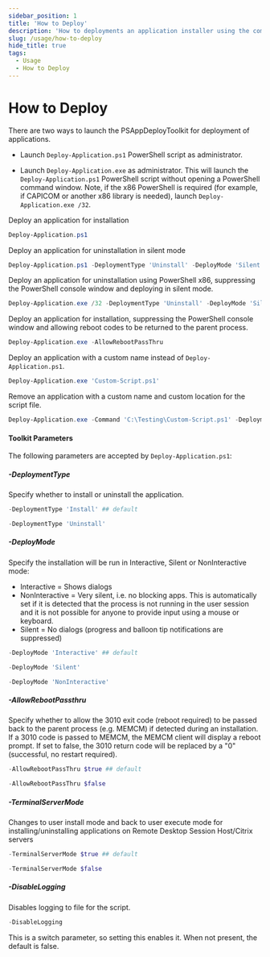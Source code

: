 ```yaml
---
sidebar_position: 1
title: 'How to Deploy'
description: 'How to deployments an application installer using the command line / SCCM.'
slug: /usage/how-to-deploy
hide_title: true
tags:
  - Usage
  - How to Deploy
---
```


# How to Deploy

There are two ways to launch the PSAppDeployToolkit for deployment of applications.

- Launch `Deploy-Application.ps1` PowerShell script as administrator.

- Launch `Deploy-Application.exe` as administrator. This will launch the `Deploy-Application.ps1` PowerShell script without opening a PowerShell command window. Note, if the x86 PowerShell is required (for example, if CAPICOM or another x86 library is needed), launch `Deploy-Application.exe /32`.

Deploy an application for installation

```powershell
Deploy-Application.ps1
```

Deploy an application for uninstallation in silent mode

```powershell
Deploy-Application.ps1 -DeploymentType 'Uninstall' -DeployMode 'Silent'
```

Deploy an application for uninstallation using PowerShell x86, suppressing the PowerShell console window and deploying in silent mode.

```powershell
Deploy-Application.exe /32 -DeploymentType 'Uninstall' -DeployMode 'Silent'
```

Deploy an application for installation, suppressing the PowerShell console window and allowing reboot codes to be returned to the parent process.

```powershell
Deploy-Application.exe -AllowRebootPassThru
```

Deploy an application with a custom name instead of `Deploy-Application.ps1`.

```powershell
Deploy-Application.exe 'Custom-Script.ps1'
```

Remove an application with a custom name and custom location for the script file.

```powershell
Deploy-Application.exe -Command 'C:\Testing\Custom-Script.ps1' -DeploymentType 'Uninstall'
```

#### Toolkit Parameters

The following parameters are accepted by `Deploy-Application.ps1`:

##### -DeploymentType

Specify whether to install or uninstall the application.

```powershell
-DeploymentType 'Install' ## default
```

```powershell
-DeploymentType 'Uninstall'
```

##### -DeployMode

Specify the installation will be run in Interactive, Silent or NonInteractive mode:

- Interactive = Shows dialogs
- NonInteractive = Very silent, i.e. no blocking apps. This is automatically set if it is detected that the process is not running in the user session and it is not possible for anyone to provide input using a mouse or keyboard.
- Silent = No dialogs (progress and balloon tip notifications are suppressed)

```powershell
-DeployMode 'Interactive' ## default
```

```powershell
-DeployMode 'Silent'
```

```powershell
-DeployMode 'NonInteractive'
```

##### -AllowRebootPassthru

Specify whether to allow the 3010 exit code (reboot required) to be passed back to the parent process (e.g. MEMCM) if detected during an installation. If a 3010 code is passed to MEMCM, the MEMCM client will display a reboot prompt. If set to false, the 3010 return code will be replaced by a "0" (successful, no restart required).

```powershell
-AllowRebootPassThru $true ## default
```

```powershell
-AllowRebootPassThru $false
```

##### -TerminalServerMode

Changes to user install mode and back to user execute mode for installing/uninstalling applications on Remote Desktop Session Host/Citrix servers

```powershell
-TerminalServerMode $true ## default
```

```powershell
-TerminalServerMode $false
```

##### -DisableLogging

Disables logging to file for the script.

```powershell
-DisableLogging
```

This is a switch parameter, so setting this enables it. When not present, the default is false.
